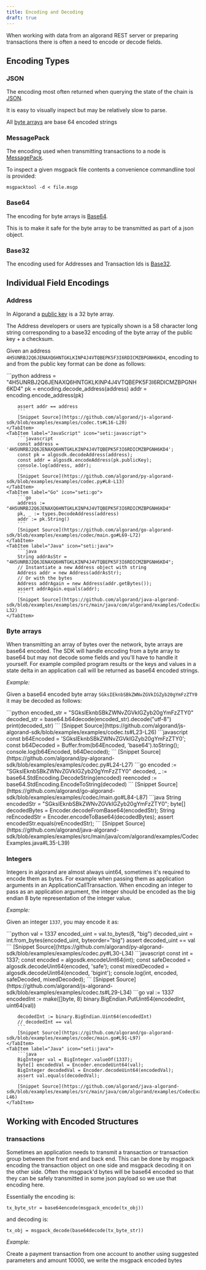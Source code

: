 ```yaml
---
title: Encoding and Decoding
draft: true
---
```



When working with data from an algorand REST server or preparing transactions there is often a need to encode or decode fields.

## Encoding Types

### JSON

The encoding most often returned when querying the state of the chain is [JSON](https://www.json.org/json-en.html).

It is easy to visually inspect but may be relatively slow to parse.

All [byte arrays](https://developer.algorand.org/docs/get-details/encoding/#byte-arrays) are base 64 encoded strings

### MessagePack

The encoding used when transmitting transactions to a node is [MessagePack](https://msgpack.org/index.html).

To inspect a given msgpack file contents a convenience commandline tool is provided:

```shell
msgpacktool -d < file.msgp
```

### Base64

The encoding for byte arrays is [Base64](https://en.wikipedia.org/wiki/Base64).

This is to make it safe for the byte array to be transmitted as part of a json object.

### Base32

The encoding used for Addresses and Transaction Ids is [Base32](https://en.wikipedia.org/wiki/Base32).

## Individual Field Encodings

### Address

In Algorand a [public key](https://developer.algorand.org/docs/get-details/accounts/#transformation-public-key-to-algorand-address) is a 32 byte array.

The Address developers or users are typically shown is a 58 character long string corresponding to a base32 encoding of the byte array of the public key + a checksum.

Given an address `4H5UNRBJ2Q6JENAXQ6HNTGKLKINP4J4VTQBEPK5F3I6RDICMZBPGNH6KD4`, encoding to and from the public key format can be done as follows:

<Tabs syncKey="lang">
	<TabItem label="Python" icon="seti:python">
		```python
        address = "4H5UNRBJ2Q6JENAXQ6HNTGKLKINP4J4VTQBEPK5F3I6RDICMZBPGNH6KD4"
        pk = encoding.decode_address(address)
        addr = encoding.encode_address(pk)

        assert addr == address
        ```
        [Snippet Source](https://github.com/algorand/js-algorand-sdk/blob/examples/examples/codec.ts#L16-L20)
    </TabItem>
    <TabItem label="JavaScript" icon="seti:javascript">
        ```javascript
        const address = '4H5UNRBJ2Q6JENAXQ6HNTGKLKINP4J4VTQBEPK5F3I6RDICMZBPGNH6KD4';
        const pk = algosdk.decodeAddress(address);
        const addr = algosdk.encodeAddress(pk.publicKey);
        console.log(address, addr);
        ```
        [Snippet Source](https://github.com/algorand/py-algorand-sdk/blob/examples/examples/codec.py#L8-L13)
    </TabItem>
    <TabItem label="Go" icon="seti:go">
    	```go
        address := "4H5UNRBJ2Q6JENAXQ6HNTGKLKINP4J4VTQBEPK5F3I6RDICMZBPGNH6KD4"
        pk, _ := types.DecodeAddress(address)
        addr := pk.String()
        ```
        [Snippet Source](https://github.com/algorand/go-algorand-sdk/blob/examples/examples/codec/main.go#L69-L72)
    </TabItem>
    <TabItem label="Java" icon="seti:java">
    	```java
        String addrAsStr = "4H5UNRBJ2Q6JENAXQ6HNTGKLKINP4J4VTQBEPK5F3I6RDICMZBPGNH6KD4";
        // Instantiate a new Address object with string
        Address addr = new Address(addrAsStr);
        // Or with the bytes
        Address addrAgain = new Address(addr.getBytes());
        assert addrAgain.equals(addr);
        ```
        [Snippet Source](https://github.com/algorand/java-algorand-sdk/blob/examples/examples/src/main/java/com/algorand/examples/CodecExamples.java#L26-L32)
    </TabItem>

</Tabs>

### Byte arrays

When transmitting an array of bytes over the network, byte arrays are base64 encoded. The SDK will handle encoding from a byte array to base64 but may not decode some fields and you'll have to handle it yourself. For example compiled program results or the keys and values in a state delta in an application call will be returned as base64 encoded strings.

_Example:_

Given a base64 encoded byte array `SGksIEknbSBkZWNvZGVkIGZyb20gYmFzZTY0` it may be decoded as follows:

<Tabs syncKey='lang'>
  <TabItem label='Python' icon='seti:python'>
    ```python encoded_str = "SGksIEknbSBkZWNvZGVkIGZyb20gYmFzZTY0" decoded_str =
    base64.b64decode(encoded_str).decode("utf-8") print(decoded_str) ```
    [Snippet
    Source](https://github.com/algorand/js-algorand-sdk/blob/examples/examples/codec.ts#L23-L26)
  </TabItem>
  <TabItem label='JavaScript' icon='seti:javascript'>
    ```javascript const b64Encoded = 'SGksIEknbSBkZWNvZGVkIGZyb20gYmFzZTY0';
    const b64Decoded = Buffer.from(b64Encoded, 'base64').toString();
    console.log(b64Encoded, b64Decoded); ``` [Snippet
    Source](https://github.com/algorand/py-algorand-sdk/blob/examples/examples/codec.py#L24-L27)
  </TabItem>
  <TabItem label='Go' icon='seti:go'>
    ```go encoded := "SGksIEknbSBkZWNvZGVkIGZyb20gYmFzZTY0" decoded, _ :=
    base64.StdEncoding.DecodeString(encoded) reencoded :=
    base64.StdEncoding.EncodeToString(decoded) ``` [Snippet
    Source](https://github.com/algorand/go-algorand-sdk/blob/examples/examples/codec/main.go#L84-L87)
  </TabItem>
  <TabItem label='Java' icon='seti:java'>
    ```java String encodedStr = "SGksIEknbSBkZWNvZGVkIGZyb20gYmFzZTY0"; byte[]
    decodedBytes = Encoder.decodeFromBase64(encodedStr); String reEncodedStr =
    Encoder.encodeToBase64(decodedBytes); assert
    encodedStr.equals(reEncodedStr); ``` [Snippet
    Source](https://github.com/algorand/java-algorand-sdk/blob/examples/examples/src/main/java/com/algorand/examples/CodecExamples.java#L35-L39)
  </TabItem>
</Tabs>

### Integers

Integers in algorand are almost always uint64, sometimes it's required to encode them as bytes. For example when passing them as application arguments in an ApplicationCallTransaction. When encoding an integer to pass as an application argument, the integer should be encoded as the big endian 8 byte representation of the integer value.

_Example:_

Given an integer `1337`, you may encode it as:

<Tabs syncKey="lang">
	<TabItem label="Python" icon="seti:python">
		```python
        val = 1337
        encoded_uint = val.to_bytes(8, "big")
        decoded_uint = int.from_bytes(encoded_uint, byteorder="big")
        assert decoded_uint == val
        ```
        [Snippet Source](https://github.com/algorand/py-algorand-sdk/blob/examples/examples/codec.py#L30-L34)
	</TabItem>
	<TabItem label="JavaScript" icon="seti:javascript">
        ```javascript
        const int = 1337;
        const encoded = algosdk.encodeUint64(int);
        const safeDecoded = algosdk.decodeUint64(encoded, 'safe');
        const mixedDecoded = algosdk.decodeUint64(encoded, 'bigint');
        console.log(int, encoded, safeDecoded, mixedDecoded);
        ```
        [Snippet Source](https://github.com/algorand/js-algorand-sdk/blob/examples/examples/codec.ts#L29-L34)
	</TabItem>
    <TabItem label="Go" icon="seti:go">
		```go
        val := 1337
        encodedInt := make([]byte, 8)
        binary.BigEndian.PutUint64(encodedInt, uint64(val))

        decodedInt := binary.BigEndian.Uint64(encodedInt)
        // decodedInt == val
        ```
        [Snippet Source](https://github.com/algorand/go-algorand-sdk/blob/examples/examples/codec/main.go#L91-L97)
    </TabItem>
    <TabItem label="Java" icon="seti:java">
    	```java
        BigInteger val = BigInteger.valueOf(1337);
        byte[] encodedVal = Encoder.encodeUint64(val);
        BigInteger decodedVal = Encoder.decodeUint64(encodedVal);
        assert val.equals(decodedVal);
        ```
        [Snippet Source](https://github.com/algorand/java-algorand-sdk/blob/examples/examples/src/main/java/com/algorand/examples/CodecExamples.java#L42-L46)
    </TabItem>

</Tabs>

## Working with Encoded Structures

### transactions

Sometimes an application needs to transmit a transaction or transaction group between the front end and back end. This can be done by msgpack encoding the transaction object on one side and msgpack decoding it on the other side. Often the msgpack'd bytes will be base64 encoded so that they can be safely transmitted in some json payload so we use that encoding here.

Essentially the encoding is:

`tx_byte_str = base64encode(msgpack_encode(tx_obj))`

and decoding is:

`tx_obj = msgpack_decode(base64decode(tx_byte_str))`

_Example:_

Create a payment transaction from one account to another using suggested parameters and amount 10000, we write the msgpack encoded bytes

[//]: # '<Tabs syncKey="lang">'
[//]: # '	<TabItem label="Python" icon="seti:python">'
[//]: # '		```python'
[//]: # '        sp = algod_client.suggested_params()'
[//]: # '        pay_txn = transaction.PaymentTxn(acct.address, sp, acct.address, 10000)'
[//]: #
[//]: # '        # Write message packed transaction to disk'
[//]: # '        with open("pay.txn", "w") as f:'
[//]: # '            f.write(encoding.msgpack_encode(pay_txn))'
[//]: #
[//]: # '        # Read message packed transaction and decode it to a Transaction object'
[//]: # '        with open("pay.txn", "r") as f:'
[//]: # '            recovered_txn = encoding.msgpack_decode(f.read())'
[//]: #
[//]: # '        print(recovered_txn.dictify())'
[//]: # '        ```'
[//]: # '        [Snippet Source](https://github.com/algorand/py-algorand-sdk/blob/examples/examples/codec.py#L40-L52)'
[//]: # '        ```python'
[//]: # '        # Sign transaction'
[//]: # '        spay_txn = pay_txn.sign(acct.private_key)'
[//]: # '        # write message packed signed transaction to disk'
[//]: # '        with open("signed_pay.txn", "w") as f:'
[//]: # '            f.write(encoding.msgpack_encode(spay_txn))'
[//]: #
[//]: # '        # read message packed signed transaction into a SignedTransaction object'
[//]: # '        with open("signed_pay.txn", "r") as f:'
[//]: # '            recovered_signed_txn = encoding.msgpack_decode(f.read())'
[//]: #
[//]: # '        print(recovered_signed_txn.dictify())'
[//]: # '        ```'
[//]: # '        [Snippet Source](https://github.com/algorand/py-algorand-sdk/blob/examples/examples/codec.py#L57-L68)'
[//]: # '    </TabItem>'
[//]: # '    <TabItem label="JavaScript" icon="seti:javascript">'
[//]: # '        ```javascript'
[//]: # '        const txn = algosdk.makePaymentTxnWithSuggestedParamsFromObject({'
[//]: # '        from: sender.addr,'
[//]: # '        to: receiver.addr,'
[//]: # '        amount: 1e6,'
[//]: # '        suggestedParams,'
[//]: # '        });'
[//]: #
[//]: # '        const txnBytes = algosdk.encodeUnsignedTransaction(txn);'
[//]: # "        const txnB64 = Buffer.from(txnBytes).toString('base64');"
[//]: # '        // ...'
[//]: # '        const restoredTxn = algosdk.decodeUnsignedTransaction('
[//]: # "        Buffer.from(txnB64, 'base64')"
[//]: # '        );'
[//]: # '        console.log(restoredTxn);'
[//]: # '        ```'
[//]: # '        [Snippet Source](https://github.com/algorand/js-algorand-sdk/blob/examples/examples/codec.ts#L37-L51)'
[//]: # '        ```javascript'
[//]: # '        const signedTxn = txn.signTxn(sender.privateKey);'
[//]: # "        const signedB64Txn = Buffer.from(signedTxn).toString('base64');"
[//]: # '        const restoredSignedTxn = algosdk.decodeSignedTransaction('
[//]: # "        Buffer.from(signedB64Txn, 'base64')"
[//]: # '        );'
[//]: # '        console.log(restoredSignedTxn);'
[//]: # '        ```'
[//]: # '        [Snippet Source](https://github.com/algorand/js-algorand-sdk/blob/examples/examples/codec.ts#L54-L60)'
[//]: # '    </TabItem>'
[//]: # '    <TabItem label="Go" icon="seti:go">'
[//]: # '    	```go'
[//]: # '        // Error handling omitted for brevity'
[//]: # '        sp, _ := algodClient.SuggestedParams().Do(context.Background())'
[//]: # '        ptxn, _ := transaction.MakePaymentTxn('
[//]: # '            acct1.Address.String(), acct1.Address.String(), 10000, nil, "", sp,'
[//]: # '        )'
[//]: #
[//]: # '        // Encode the txn as bytes,'
[//]: # '        // if sending over the wire (like to a frontend) it should also be b64 encoded'
[//]: # '        encodedTxn := msgpack.Encode(ptxn)'
[//]: # '        os.WriteFile("pay.txn", encodedTxn, 0655)'
[//]: #
[//]: # '        var recoveredPayTxn = types.Transaction{}'
[//]: #
[//]: # '        msgpack.Decode(encodedTxn, &recoveredPayTxn)'
[//]: # '        log.Printf("%+v", recoveredPayTxn)'
[//]: # '        ```'
[//]: # '        [Snippet Source](https://github.com/algorand/go-algorand-sdk/blob/examples/examples/codec/main.go#L28-L43)'
[//]: #
[//]: # '        ```go'
[//]: # '        // Assuming we already have a pay transaction `ptxn`'
[//]: #
[//]: # '        // Sign the transaction'
[//]: # '        _, signedTxn, err := crypto.SignTransaction(acct1.PrivateKey, ptxn)'
[//]: # '        if err != nil {'
[//]: # '            log.Fatalf("failed to sign transaction: %s", err)'
[//]: # '        }'
[//]: #
[//]: # '        // Save the signed transaction to file'
[//]: # '        os.WriteFile("pay.stxn", signedTxn, 0644)'
[//]: #
[//]: # '        signedPayTxn := types.SignedTxn{}'
[//]: # '        err = msgpack.Decode(signedTxn, &signedPayTxn)'
[//]: # '        if err != nil {'
[//]: # '            log.Fatalf("failed to decode signed transaction: %s", err)'
[//]: # '        }'
[//]: # '        ```'
[//]: # '        [Snippet Source](https://github.com/algorand/go-algorand-sdk/blob/examples/examples/codec/main.go#L46-L62)'
[//]: # '    </TabItem>'
[//]: # '    <TabItem label="Java" icon="seti:java">'
[//]: # '    	```java'
[//]: # '        Response<TransactionParametersResponse> rsp = algodClient.TransactionParams().execute();'
[//]: # '        TransactionParametersResponse sp = rsp.body();'
[//]: # '        Transaction ptxn = Transaction.PaymentTransactionBuilder().suggestedParams(sp)'
[//]: # '                .sender(acct.getAddress()).receiver(acct.getAddress()).amount(100).build();'
[//]: #
[//]: # '        byte[] encodedTxn = Encoder.encodeToMsgPack(ptxn);'
[//]: #
[//]: # '        Transaction decodedTxn = Encoder.decodeFromMsgPack(encodedTxn, Transaction.class);'
[//]: # '        assert decodedTxn.equals(ptxn);'
[//]: # '        ```'
[//]: # '        [Snippet Source](https://github.com/algorand/java-algorand-sdk/blob/examples/examples/src/main/java/com/algorand/examples/CodecExamples.java#L49-L58)'
[//]: #
[//]: # '        ```java'
[//]: # '        SignedTransaction signedTxn = acct.signTransaction(ptxn);'
[//]: # '        byte[] encodedSignedTxn = Encoder.encodeToMsgPack(signedTxn);'
[//]: #
[//]: # '        SignedTransaction decodedSignedTransaction = Encoder.decodeFromMsgPack(encodedSignedTxn,'
[//]: # '                SignedTransaction.class);'
[//]: # '        assert decodedSignedTransaction.equals(signedTxn);'
[//]: # '        ```'
[//]: # '        [Snippet Source](https://github.com/algorand/java-algorand-sdk/blob/examples/examples/src/main/java/com/algorand/examples/CodecExamples.java#L61-L67)'
[//]: # '    </TabItem>'
[//]: #
[//]: # '</Tabs>'
[//]: #
[//]: # '## ABI Encoding'
[//]: #
[//]: # 'All the SDKs support encoding and decoding of ABI values. The encoding is done using the [Algorand ABI specification](https://developer.algorand.org/docs/get-details/dapps/smart-contracts/ABI/).'
[//]: #
[//]: # "<Tabs syncKey='lang'>"
[//]: # "  <TabItem label='Python' icon='seti:python'>"
[//]: # '    ```python from algosdk import abi # generate a codec from the string'
[//]: # '    representation of the ABI type # in this case, a tuple of two strings codec'
[//]: # '    = abi.ABIType.from_string("(string,string)") # encode the value to its ABI'
[//]: # '    encoding with the codec to_encode = ["hello", "world"] encoded ='
[//]: # '    codec.encode(to_encode) print(encoded.hex()) # decode the value from its ABI'
[//]: # '    encoding with the codec decoded = codec.decode(encoded) print(decoded) #'
[//]: # '    prints ["hello", "world"] # generate a codec for a uint64 array'
[//]: # '    uint_array_codec = abi.ABIType.from_string("uint64[]") uint_array = [1, 2,'
[//]: # '    3, 4, 5] encoded_array = uint_array_codec.encode(uint_array)'
[//]: # '    print(encoded_array.hex()) decoded_array ='
[//]: # '    uint_array_codec.decode(encoded_array) print(decoded_array) # prints [1, 2,'
[//]: # '    3, 4, 5] ``` [Snippet'
[//]: # '    Source](https://github.com/algorand/py-algorand-sdk/blob/examples/examples/codec.py#L74-L97)'
[//]: # '  </TabItem>'
[//]: # "  <TabItem label='JavaScript' icon='seti:javascript'>"
[//]: # '    ```javascript const stringTupleCodec ='
[//]: # "    algosdk.ABIType.from('(string,string)'); const stringTupleData = ['hello',"
[//]: # "    'world']; const encodedTuple = stringTupleCodec.encode(stringTupleData);"
[//]: # "    console.log(Buffer.from(encodedTuple).toString('hex')); const decodedTuple ="
[//]: # '    stringTupleCodec.decode(encodedTuple); console.log(decodedTuple); //'
[//]: # "    ['hello', 'world'] const uintArrayCodec = algosdk.ABIType.from('uint64[]');"
[//]: # '    const uintArrayData = [1, 2, 3, 4, 5]; const encodedArray ='
[//]: # '    uintArrayCodec.encode(uintArrayData);'
[//]: # "    console.log(Buffer.from(encodedArray).toString('hex')); const decodeArray ="
[//]: # '    uintArrayCodec.decode(encodedArray); console.log(decodeArray); // [1, 2, 3,'
[//]: # '    4, 5] ``` [Snippet'
[//]: # '    Source](https://github.com/algorand/js-algorand-sdk/blob/examples/examples/codec.ts#L63-L80)'
[//]: # '  </TabItem>'
[//]: # "  <TabItem label='Go' icon='seti:go'>"
[//]: # '    ```go tupleCodec, _ := abi.TypeOf("(string,string)") tupleVal := []string'
[//]: # "    {('hello', 'world')}"
[//]: # '    encodedTuple, _ := tupleCodec.Encode(tupleVal) log.Printf("%x",'
[//]: # '    encodedTuple) decodedTuple, _ := tupleCodec.Decode(encodedTuple)'
[//]: # '    log.Printf("%v", decodedTuple) // [hello world] arrCodec, _ :='
[//]: # '    abi.TypeOf("uint64[]") arrVal := []uint64{(1, 2, 3, 4, 5)}'
[//]: # '    encodedArr, _ := arrCodec.Encode(arrVal) log.Printf("%x", encodedArr)'
[//]: # '    decodedArr, _ := arrCodec.Decode(encodedArr) log.Printf("%v", decodedArr) //'
[//]: # '    [1 2 3 4 5] ``` [Snippet'
[//]: # '    Source](https://github.com/algorand/go-algorand-sdk/blob/examples/examples/codec/main.go#L101-L117)'
[//]: # '  </TabItem>'
[//]: # "  <TabItem label='Java' icon='seti:java'>"
[//]: # '    ```java ABIType tupleCodec = ABIType.valueOf("(string,string)"); Object[]'
[//]: # "    tupleData = new Object[] {('hello', 'world')}; byte[] tupleEncoded ="

[//]: # ' tupleCodec.encode(tupleData); System.out.printf("Encoded: \'%s\'\\n",'
[//]: # ' Hex.encodeHexString(tupleEncoded)); Object tupleDecoded ='
[//]: # ' tupleCodec.decode(tupleEncoded); // prints [hello, world]'
[//]: # ' System.out.printf("Decoded: %s\\n", Arrays.toString((Object[])'
[//]: # ' tupleDecoded)); ABIType arrCodec = ABIType.valueOf("uint64[]"); Object[]'
[//]: # ' arrData = new Object[] {(1, 2, 3, 4, 5)}; byte[] arrEncoded ='
[//]: # ' arrCodec.encode(arrData); System.out.printf("Encoded: \'%s\'\\n",'
[//]: # ' Hex.encodeHexString(arrEncoded)); Object arrDecoded ='
[//]: # ' arrCodec.decode(arrEncoded); // prints [1, 2, 3, 4, 5]'
[//]: # ' System.out.printf("Decoded: %s\\n", Arrays.toString((Object[]) arrDecoded));'
[//]: # ' ``` [Snippet'
[//]: # ' Source](https://github.com/algorand/java-algorand-sdk/blob/examples/examples/src/main/java/com/algorand/examples/CodecExamples.java#L70-L86)'
[//]: # ' </TabItem>'
[//]: # '</Tabs>'

